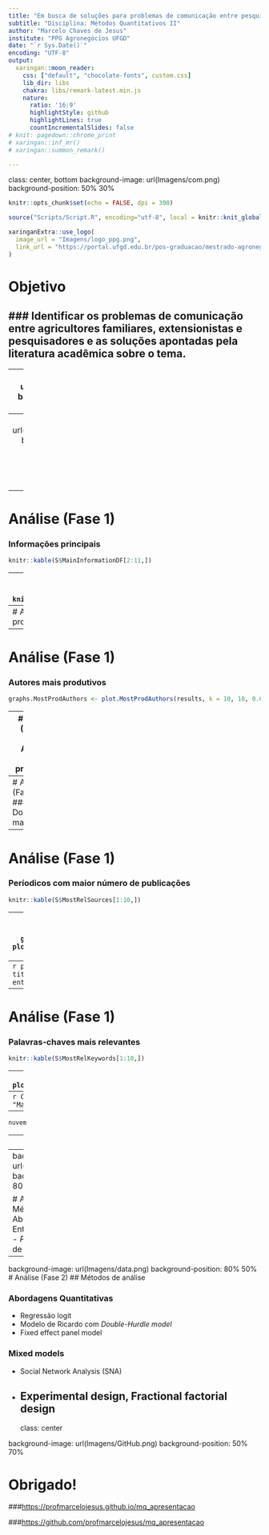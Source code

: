 ```yaml
---
title: "Em busca de soluções para problemas de comunicação entre pesquisadores, extensionistas e agricultores familiares"
subtitle: "Disciplina: Métodos Quantitativos II"
author: "Marcelo Chaves de Jesus"
institute: "PPG Agronegócios UFGD"
date: "`r Sys.Date()`"
encoding: "UTF-8"
output:
  xaringan::moon_reader:
    css: ["default", "chocolate-fonts", custom.css]
    lib_dir: libs
    chakra: libs/remark-latest.min.js
    nature:
      ratio: '16:9'
      highlightStyle: github
      highlightLines: true
      countIncrementalSlides: false
# knit: pagedown::chrome_print
# xaringan::inf_mr()
# xaringan::summon_remark()

---
```

class: center, bottom
background-image: url(Imagens/com.png)
background-position: 50% 30%

```r
knitr::opts_chunk$set(echo = FALSE, dpi = 300)
```

```r
source("Scripts/Script.R", encoding="utf-8", local = knitr::knit_global())
```

```r
xaringanExtra::use_logo(
  image_url = "Imagens/logo_ppg.png",
  link_url = "https://portal.ufgd.edu.br/pos-graduacao/mestrado-agronegocios/index"
)
```

# Objetivo

### Identificar os problemas de comunicação entre agricultores familiares, extensionistas e pesquisadores e as soluções apontadas pela literatura acadêmica sobre o tema. 
----
---
background-image: url(Imagens/big_data.png)
background-position: 80% 50%

# Metodologia
## Análise Bibliométrica
### Coleta de Dados
  - [*Web of Science*](https://www.webofscience.com/wos/woscc/advanced-search)
  - [*Scopus*](https://www.scopus.com/sources.uri)
    
### Período: 
  - 2016 - 2021
  
### Tipos de documentos:
  - Artigos
  - Reviews
---
background-image: url(Imagens/bibliometrix.png)
background-position: 80% 5%

# ETL (Extract Transform Load)
## Seleção dos documentos
<center>
![](Imagens/fases.png)

---
# Análise (Fase 1)
### Informações principais
```r
knitr::kable(S$MainInformationDF[2:11,])
```
---
# Análise (Fase 1)
### Informações principais
```r
knitr::kable(S$MainInformationDF[14:25,])
```
---
# Análise (Fase 1)
### Autores mais produtivos
```r
knitr::kable(S$MostProdAuthors[1:10,1:2])
```
---
# Análise (Fase 1)
### Autores mais produtivos
```r
graphs.MostProdAuthors <- plot.MostProdAuthors(results, k = 10, 18, 0.6)
```
---
# Análise (Fase 1)
### Autores mais produtivos

- Gao, Yang
  - College of Economics, Qufu Normal University, Shandong, China
- Dorward, Peter T.
  - University of Reading, Reading, United Kingdom
- Gitau, George Karuoya
  - University of Nairobi, Nairobi, Kenya
- Klerkx, Laurens
  - Wageningen University & Research, Wageningen, Netherlands
- Moyo, Martin Philani
  - Matopos Research Station Bulawayo, Bulawayo, Zimbabwe
- Ojo, Temitope O.
  - Obafemi Awolowo University, Ife, Nigeria
- Schut, Marc
  - International Institute of Tropical Agriculture (IITA), Kigali, Rwanda
- VanLeeuwen, John A.
  - University of Prince Edward Island, Charlottetown, Canada

*Fonte: Scopus*
---
# Análise (Fase 1)
### Documentos mais citados
```r
knitr::kable(S$MostCitedPapers[1:10,1:3])
```
---
# Análise (Fase 1)
### Períodicos com maior número de publicações
```r
knitr::kable(S$MostRelSources[1:10,])
```
---
# Análise (Fase 1)
### Colaboração internacional
```r
graphs.CountryCollaboration <- plot.CountryCollaboration(results, k = 10, 18, 0.6)
```
---
```r
plot(colab_country$graph)
title("Colaboração Científica entre Países")
```
---
# Análise (Fase 1)
### Palavras-chaves mais relevantes
```r
knitr::kable(S$MostRelKeywords[1:10,])
```
---
```r
plot(net_author_keywords$graph)
```
---
```r
CS$graph_terms+labs(title = "Mapa de Estrutura Conceitual")
```
---
```r
nuvem
```
---
# Análise (Fase 2)

### Contexto da Comunicação

- Farm-Extension-Research
- Farm-Farm
- Farm-Government
- Interinstitutional

### Temas
### Problemas
### Soluções
### Metodologia

---
background-image: url(Imagens/interview.png)
background-position: 80% 50%

# Análise (Fase 2)
## Métodos de análise
### Abordagens Qualitativas
- Entrevistas
- Observação
- *Focus groups*
- Estudos de caso
---
background-image: url(Imagens/data.png)
background-position: 80% 50%
# Análise (Fase 2)
## Métodos de análise

### Abordagens Quantitativas
- Regressão logit
- Modelo de Ricardo com *Double-Hurdle model*
- Fixed effect panel model

### Mixed models
- Social Network Analysis (SNA)
- Experimental design, Fractional factorial design
---
class: center

background-image: url(Imagens/GitHub.png)
background-position: 50% 70%

# Obrigado!

###[https://profmarcelojesus.github.io/mq_apresentacao](https://profmarcelojesus.github.io/mq_apresentacao)

###[https://github.com/profmarcelojesus/mq_apresentacao](https://github.com/profmarcelojesus/mq_apresentacao)